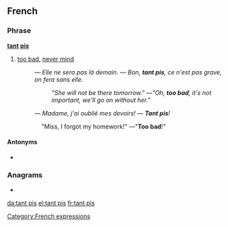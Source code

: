 ==French==

===Phrase===
'''[[tant]] [[pis]]'''

# [[too bad]], [[never mind]]
#: ''― Elle ne sera pas là demain. ― Bon, '''tant pis''', ce n'est pas grave, on fera sans elle.''
#:: ''"She will not be there tomorrow." ―"Oh, '''too bad''', it's not important, we'll go on without her."''
#: ''― Madame, j'ai oublié mes devoirs! ― '''Tant pis'''!''
:::: "Miss, I forgot my homework!" ―"'''Too bad'''!"

====Antonyms====
* {{l|fr|tant mieux}}

===Anagrams===
* {{l|fr|pistant}}

[[Category:French expressions]]

[[da:tant pis]]
[[el:tant pis]]
[[fr:tant pis]]